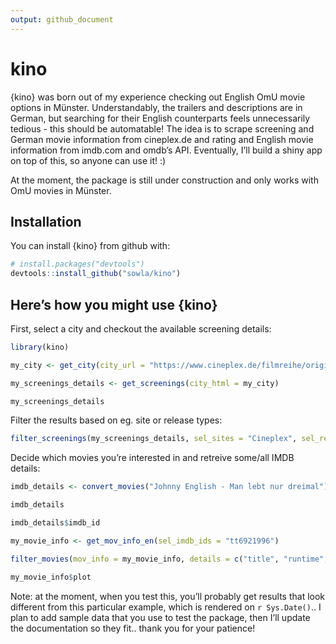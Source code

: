 ```yaml
---
output: github_document
---
```


# kino

{kino} was born out of my experience checking out English OmU movie options in Münster. Understandably, the trailers and descriptions are in German, but searching for their English counterparts feels unnecessarily tedious - this should be automatable! The idea is to scrape screening and German movie information from cineplex.de and rating and English movie information from imdb.com and omdb's API. Eventually, I'll build a shiny app on top of this, so anyone can use it! :)

At the moment, the package is still under construction and only works with OmU movies in Münster.

## Installation

You can install {kino} from github with:

```r
# install.packages("devtools")
devtools::install_github("sowla/kino")
```

## Here's how you might use {kino}

First, select a city and checkout the available screening details:
```r
library(kino)

my_city <- get_city(city_url = "https://www.cineplex.de/filmreihe/originals/614/muenster/")

my_screenings_details <- get_screenings(city_html = my_city)

my_screenings_details
```

Filter the results based on eg. site or release types:
```r
filter_screenings(my_screenings_details, sel_sites = "Cineplex", sel_release_types = "2D OmU")
```

Decide which movies you're interested in and retreive some/all IMDB details:
```r
imdb_details <- convert_movies("Johnny English - Man lebt nur dreimal")

imdb_details

imdb_details$imdb_id

my_movie_info <- get_mov_info_en(sel_imdb_ids = "tt6921996")

filter_movies(mov_info = my_movie_info, details = c("title", "runtime", "plot"))

my_movie_info$plot
```

Note: at the moment, when you test this, you'll probably get results that look different from this particular example, which is rendered on `r Sys.Date()`.. I plan to add sample data that you use to test the package, then I'll update the documentation so they fit.. thank you for your patience!
